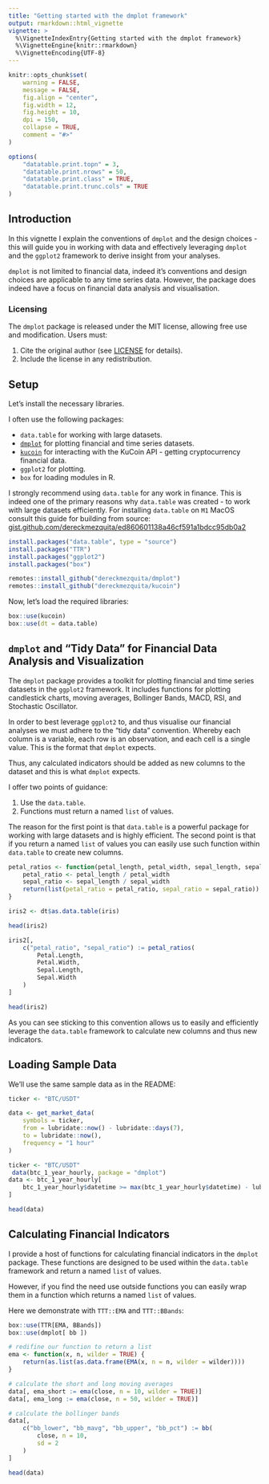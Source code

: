 ```yaml
---
title: "Getting started with the dmplot framework"
output: rmarkdown::html_vignette
vignette: >
  %\VignetteIndexEntry{Getting started with the dmplot framework}
  %\VignetteEngine{knitr::rmarkdown}
  %\VignetteEncoding{UTF-8}
---
```


```r
knitr::opts_chunk$set(
    warning = FALSE,
    message = FALSE,
    fig.align = "center",
    fig.width = 12,
    fig.height = 10,
    dpi = 150,
    collapse = TRUE,
    comment = "#>"
)

options(
    "datatable.print.topn" = 3,
    "datatable.print.nrows" = 50,
    "datatable.print.class" = TRUE,
    "datatable.print.trunc.cols" = TRUE
)
```

## Introduction

In this vignette I explain the conventions of `dmplot` and the design choices - this will guide you in working with data and effectively leveraging `dmplot` and the `ggplot2` framework to derive insight from your analyses.

`dmplot` is not limited to financial data, indeed it's conventions and design choices are applicable to any time series data. However, the package does indeed have a focus on financial data analysis and visualisation.

### Licensing

The `dmplot` package is released under the MIT license, allowing free use and modification. Users must:

1. Cite the original author (see [LICENSE](https://dereckmezquita.github.io/dmplot/LICENSE-text.html) for details).
2. Include the license in any redistribution.

## Setup

Let's install the necessary libraries.

I often use the following packages:

- `data.table` for working with large datasets.
- [`dmplot`](https://github.com/dereckmezquita/dmplot) for plotting financial and time series datasets.
- [`kucoin`](https://github.com/dereckmezquita/kucoin) for interacting with the KuCoin API - getting cryptocurrency financial data.
- `ggplot2` for plotting.
- `box` for loading modules in R.

I strongly recommend using `data.table` for any work in finance. This is indeed one of the primary reasons why `data.table` was created - to work with large datasets efficiently. For installing `data.table` on `M1` MacOS consult this guide for building from source: [gist.github.com/dereckmezquita/ed860601138a46cf591a1bdcc95db0a2](https://gist.github.com/dereckmezquita/ed860601138a46cf591a1bdcc95db0a2)

```r
install.packages("data.table", type = "source")
install.packages("TTR")
install.packages("ggplot2")
install.packages("box")

remotes::install_github("dereckmezquita/dmplot")
remotes::install_github("dereckmezquita/kucoin")
```

Now, let's load the required libraries:

```r
box::use(kucoin)
box::use(dt = data.table)
```

## `dmplot` and "Tidy Data" for Financial Data Analysis and Visualization

The `dmplot` package provides a toolkit for plotting financial and time series datasets in the `ggplot2` framework. It includes functions for plotting candlestick charts, moving averages, Bollinger Bands, MACD, RSI, and Stochastic Oscillator.

In order to best leverage `ggplot2` to, and thus visualise our financial analyses we must adhere to the "tidy data" convention. Whereby each column is a variable, each row is an observation, and each cell is a single value. This is the format that `dmplot` expects.

Thus, any calculated indicators should be added as new columns to the dataset and this is what `dmplot` expects. 

I offer two points of guidance:

1. Use the `data.table`.
1. Functions must return a named `list` of values.

The reason for the first point is that `data.table` is a powerful package for working with large datasets and is highly efficient. The second point is that if you return a named `list` of values you can easily use such function within `data.table` to create new columns.

```r
petal_ratios <- function(petal_length, petal_width, sepal_length, sepal_width) {
    petal_ratio <- petal_length / petal_width
    sepal_ratio <- sepal_length / sepal_width
    return(list(petal_ratio = petal_ratio, sepal_ratio = sepal_ratio))
}

iris2 <- dt$as.data.table(iris)

head(iris2)

iris2[,
    c("petal_ratio", "sepal_ratio") := petal_ratios(
        Petal.Length,
        Petal.Width,
        Sepal.Length,
        Sepal.Width
    )
]

head(iris2)
```

As you can see sticking to this convention allows us to easily and efficiently leverage the `data.table` framework to calculate new columns and thus new indicators.

## Loading Sample Data

We'll use the same sample data as in the README:

```r
ticker <- "BTC/USDT"

data <- get_market_data(
    symbols = ticker,
    from = lubridate::now() - lubridate::days(7),
    to = lubridate::now(),
    frequency = "1 hour"
)
```

```r
ticker <- "BTC/USDT"
 data(btc_1_year_hourly, package = "dmplot")
data <- btc_1_year_hourly[
    btc_1_year_hourly$datetime >= max(btc_1_year_hourly$datetime) - lubridate::days(7),
]
```

```r
head(data)
```


## Calculating Financial Indicators

I provide a host of functions for calculating financial indicators in the `dmplot` package. These functions are designed to be used within the `data.table` framework and return a named `list` of values.

However, if you find the need use outside functions you can easily wrap them in a function which returns a named `list` of values.

Here we demonstrate with `TTT::EMA` and `TTT::BBands`:

```r
box::use(TTR[EMA, BBands])
box::use(dmplot[ bb ])

# redifine our function to return a list
ema <- function(x, n, wilder = TRUE) {
    return(as.list(as.data.frame(EMA(x, n = n, wilder = wilder))))
}

# calculate the short and long moving averages
data[, ema_short := ema(close, n = 10, wilder = TRUE)]
data[, ema_long := ema(close, n = 50, wilder = TRUE)]

# calculate the bollinger bands
data[,
    c("bb_lower", "bb_mavg", "bb_upper", "bb_pct") := bb(
        close, n = 10,
        sd = 2
    )
]

head(data)
```
